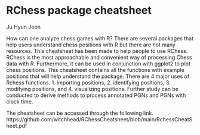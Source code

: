 # RChess package cheatsheet

Ju Hyun Jeon

  How can one analyze chess games with R? There are several packages that help users understand chess positions with R but there are not many resources. This cheatsheet has been made to help people to use RChess. 
  RChess is the most approachable and convenient way of processing Chess data with R. Furthermore, it can be used in conjunction with ggplot2 to plot chess positions. This cheatsheet contains all the functions with example positions that will help understand the package. There are 4 major uses of Rchess functions. 1. importing positions, 2. identifying positions, 3. modifying positions, and 4. visualizing positions. Further study can be conducted to derive methods to process annotated PGNs and PGNs with clock time.
  
The cheatsheet can be accessed through the following link.
https://github.com/witchhead/RChessCheatsheet/blob/main/RchessCheatSheet.pdf